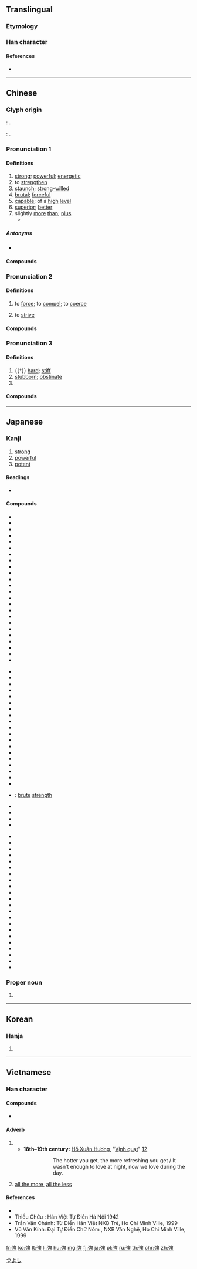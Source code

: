 {{character info/new}}
{{also|强|彊}}
==Translingual==
===Etymology===
{{Han simp|彊|f=畺|t=𧈧}}
===Han character===
{{Han char|rn=57|rad=弓|as=08|sn=11|four=13236|canj=NILI|ids=⿰弓𧈧, ⿸弘虫}}

====References====
* {{Han ref|kx=0359.230|dkj=09815|hdz=20999.070|uh=5F37|ud=24375|bh=B16A|bd=45418}}

----

==Chinese==
{{zh-forms|s=强|alt=强,彊}}

===Glyph origin===
{{Han etym}}
{{zh-ref|Zhengzhang (2003)}}: {{Han compound|彊|虫|c1=p|c2=s|t2=insect|ls=psc}}.

''{{w|Shuowen}}'': {{Han compound|弘|虫|c1=p|c2=s|t2=insect|ls=psc}}.

===Pronunciation 1===
{{zh-pron
|m=qiáng
|c=koeng4
|h=pfs=khiòng
|md=giòng
|mn=xm,qz,tw:kiông/zz:kiâng/xm,qz:kiûⁿ
|mn_note=kiông/kiâng - literary; kiûⁿ - vernacular
|w=3jjian
|mc=1
|oc=n,1
|ma=y
|cat=a,v,adv
}}

====Definitions====
{{zh-hanzi}}

# [[strong]]; [[powerful]]; [[energetic]]
# to [[strengthen]]
# [[staunch]]; [[strong-willed]]
# [[brutal]]; [[forceful]]
# [[capable]]; of a [[high]] [[level]]
# [[superior]]; [[better]]
# slightly [[more]] [[than]]; [[plus]]
#* {{zh-x|你 做 了 多少 了？……四 分之 一 強。|How much have you done?...A bit more than a fourth.}}

=====Antonyms=====
* {{zh-l|弱}}

====Compounds====
{{zh-der|恃強凌弱|恃強欺弱|強硬|奮發圖強|兵強將盛|刁蹬用強|強化食品|奮發自強|差強人意|強仕|強波器|不憚強禦|強調|兵強|強盜演戲|康強|強勁|以強陵弱|好強|強權政治|強姦|強死|年富力強|博聞強記|伯強|兵強馬壯|強弓硬弩|強弱懸殊|強度|強力膠|增強|口強|強化玻璃|強勢|強酸|強盜|強風特報|強項|強韌|強諫|強行軍|強虜|強硬手段|強盛|強渡|強權外交|強權|強棒|強本弱枝|強有力|強敵環伺|強搶|強悍|強心劑|強強滾|強弱|強弩|強寇|強奪|強大|強壯|強圉|強固|強半|強化|強勢貨幣|強力|強人|不強|富強|強健|占強|剛強|力強|強宗|國富兵強|強心針|強梁|富國強兵|四強|堅強|強似|強弩之末|博聞強識|強記|強記洽聞|兵強將勇|強暴|強烈|不畏強禦|多聞強記|外強中乾|壓強|強梗|地震強度|以弱制強|強姦民意|女強人|北方之強|強橫|強壯劑|南方之強|強鹼|加強|列強|倚強欺弱|倚強凌弱|強幹弱枝|強占|富強康樂|火性強陽|板強|氣強|扶弱抑強|爭強鬥勝|極限強度|抓尖要強|爭強|撇強|本事高強|硬弩強弓|抑強扶弱|發憤圖強|畏強凌弱|疲乏強度|爭強賭勝|特強|爭強顯勝|爭強好勝|爭勝要強|煞強如|濟弱鋤強|洽聞強記|木強則折|民富國強|逞強稱能|維新圖強|頑強不屈|自強活動|超級強國|自強不息|自強|誇強說會|馬壯人強|頑強|違強陵弱|騁強背理|補強|誇勝道強|音強|自強學堂|電流強度|超強|鋤強扶弱|高強|精明強幹|要強|身強力壯|逞強|豪俠強徒|豪強|自立自強|莊敬自強|肥強|繁榮富強|索強如}}

===Pronunciation 2===
{{zh-pron
|m=qiǎng
|c=koeng5
|md=giōng
|h=pfs=khiòng/khióng
|mn=xm,qz,tw:kióng/zz:kiáng
|w=3jjian
|cat=v
}}

====Definitions====
{{zh-hanzi}}

# to [[force]]; to [[compel]]; to [[coerce]]
#: {{zh-x|勉強{qiǎng}|to force somebody to do something}}
# to [[strive]]

====Compounds====
{{zh-der|fold=1|強酒|強顏|強行法|強忍|強迫儲蓄|強迫降落|強制認領|強制|強勒|惡醉強酒|強迫|強幹|強加|強顏歡笑|強迫教育|強詞奪理|強行|強聒不舍|強求|強死強活|強文假醋|強攻|強勉|強制辯護|強制執行|強作鎮靜|強人所難|強迫中獎|強制處分|強制罪|強迫取分|強飯為嘉|強使|強辯|強制保險|勉強|強逼|牽強附會|牽強}}

===Pronunciation 3===
{{zh-pron
|m=jiàng
|c=goeng6
|mc=2
|oc=n,2
|ma=y
|cat=a,pn
}}

====Definitions====
{{zh-hanzi}}

# {{†}} [[hard]]; [[stiff]]
# [[stubborn]]; [[obstinate]]
# {{surname|lang=zh}}

====Compounds====
{{zh-der|fold=1|嘴強|倔強|強嘴|彆強|崛強|木強|村強|掘強|拗強}}

{{zh-cat|Elementary}}

----

==Japanese==

===Kanji===
{{ja-kanji|grade=2|rs=弓08}}

# [[strong]]
# [[powerful]]
# [[potent]]

====Readings====
* {{ja-readings
|goon=[[ごう]] (gō) < [[がう]] (gau)
|kanon=[[きょう]] (kyō) < [[きやう]] (kyau)
|toon=[[がん]] (gan) {{qualifier|non-[[w:Jōyō kanji|Jōyō]] reading}}
|kun=[[つよい]] (tsuyoi), [[しいる]] (shiiru) > [[しひる]] (shihiru), [[つよまる]] (tsuyomaru)}}

====Compounds====
{{der-top}}
{{top3}}
* {{ja-r|頑強|がんきょう}}
* {{ja-r|強圧|きょうあつ}}
* {{ja-r|強化|きょうか}}
* {{ja-r|強悍|きょうかん}}
* {{ja-r|強諫|こうれん}}
* {{ja-r|強顔|きょうがん}}
* {{ja-r|強幹弱枝|きょうかんじゃくし}}
* {{ja-r|強記|きょうき}}
* {{ja-r|強禦|きょうぎょ}}
* {{ja-r|強圉|きょうぎょ}}
* {{ja-r|強肩|きょうけん}}
* {{ja-r|強健|きょうけん}}
* {{ja-r|強権|きょうけん}}
* {{ja-r|強固|きょうこ}}
* {{ja-r|強行|きょうこう}}
* {{ja-r|強攻|きょうこう}}
* {{ja-r|強硬|きょうこう}}
* {{ja-r|強梗|きょうこう}}
* {{ja-r|強豪|きょうごう}}
* {{ja-r|強行軍|きょうこうぐん}}
* {{ja-r|強仕|きょうし}}
* {{ja-r|強死|きょうし}}
* {{ja-r|強志|きょうし}}
* {{ja-r|強弱|きょうじゃく}}
{{mid3}}
* {{ja-r|強襲|きょうしゅう}}
* {{ja-r|強恕|きょうじょ}}
* {{ja-r|強靭|きょうじん}}
* {{ja-r|強制|きょうせい}}
* {{ja-r|強請|きょうせい}}
* {{ja-r|強僭|きょうせん}}
* {{ja-r|強壮|きょうそう}}
* {{ja-r|強大|きょうだい}}
* {{ja-r|強調|きょうちょう}}
* {{ja-r|強弩|きょうど}}
* {{ja-r|強忍|きょうにん}}
* {{ja-r|強迫|きょうはく}}
* {{ja-r|強迫観念|きょうはくかんねん}}
* {{ja-r|強半|きょうはん}}
* {{ja-r|強風|きょうふう}}
* {{ja-r|強弁|きょうべん}}
* {{ja-r|強暴|きょうぼう}}
* {{ja-r|強要|きょうよう}}
* {{ja-r|強梁|きょうりょう}}
* {{ja-r|強力|きょうりょく}}: [[brute]] [[strength]]
* {{ja-r|強烈|きょうれつ}}
* {{ja-r|屈強|くっきょう}}
* {{ja-r|堅強|けんきょう}}
* {{ja-r|牽強|けんきょう}}
{{mid3}}
* {{ja-r|件強|けんきょう}}
* {{ja-r|強引|ごういん}}
* {{ja-r|強姦|ごうかん}}
* {{ja-r|強情|ごうじょう}}
* {{ja-r|強訴|ごうそ}}
* {{ja-r|強奪|ごうだつ}}
* {{ja-r|強談|ごうだん}}
* {{ja-r|強談威迫|ごうだにはく}}
* {{ja-r|強盗|ごうとう}}
* {{ja-r|強飯|こわめし}}
* {{ja-r|強欲|ごうよく}}
* {{ja-r|強力犯|ごうりきはん}}
* {{ja-r|強強|つよつよ}}
* {{ja-r|強談判|こわだんぱん}}
* {{ja-r|強面|こわもて}}
* {{ja-r|強気|つよき}}
* {{ja-r|強腰|つよごし}}
* {{ja-r|強吟|つよぎん}}
* {{ja-r|富強|ふきょう}}
* {{ja-r|勉強|べんきょう}}
* {{ja-r|補強|ほきょう}}
* {{ja-r|列強|れっきょう}}
{{bottom}}
{{der-bottom}}

===Proper noun===
{{ja-pos|つよし|proper}}

# {{given name|male|lang=ja}}

[[Category:Japanese male given names|つよし]]

----

==Korean==

===Hanja===
{{ko-hanja|hangeul=강|eumhun=|mr=kang|y=kang}}

# {{defn|lang=ko|sort=弓08}}

----

==Vietnamese==

===Han character===
{{vi-readings|rs=弓08|hanviet=[[cường]], [[cưỡng]]|nom=[[càng]], [[cượng]], [[cướng]], [[gắng]], [[cường]], [[gàn]], [[ngượng]], [[cưỡng]], [[gương]], [[gượng]], [[gàng]]}}

====Compounds====
* {{vi-l|強國|cường quốc}}

====Adverb====
{{vi-adv|sc=Hani|càng|rs=弓08}}

# {{non-gloss definition|lang=vi|With a [[comparative]] or verb phrase, establishes a parallel with one or more other such comparatives.}}
#* '''18th–19th century:''' [[w:Hồ Xuân Hương|Hồ Xuân Hương]], "[[s:vi:Vịnh cái quạt|Vịnh quạt]]" [http://nomfoundation.org/vn/du-an-nom/Ho-Xuan-Huong/Tho-Ho-Xuan-Huong/22-Vinh_quat][http://nomfoundation.org/nom-project/Ho-Xuan-Huong/Ho-Xuan-Huong-of-poems/22-The_paper_fan]
#*: {{vi-ruby|強燶包饒辰強沫/要店諸斐吏要𣈜|càng nóng bao nhiêu thời càng mát / yêu đêm chưa phỉ lại yêu ngày}}
#*:: The hotter you get, the more refreshing you get / It wasn’t enough to love at night, now we love during the day.
# [[all the more]], [[all the less]]

====References====
* {{R:WinVNKey:Lê Sơn Thanh}}
* Thiều Chửu : Hán Việt Tự Điển Hà Nội 1942
* Trần Văn Chánh: Từ Điển Hán Việt NXB Trẻ, Ho Chi Minh Ville, 1999
* Vũ Văn Kính: Đại Tự Điển Chữ Nôm , NXB Văn Nghệ, Ho Chi Minh Ville, 1999

[[fr:強]]
[[ko:強]]
[[lt:強]]
[[li:強]]
[[hu:強]]
[[mg:強]]
[[fj:強]]
[[ja:強]]
[[pl:強]]
[[ru:強]]
[[th:強]]
[[chr:強]]
[[zh:強]]